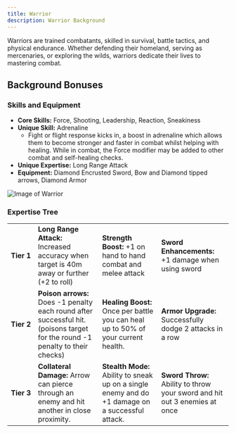 ```yaml
---
title: Warrior
description: Warrior Background
---
```


Warriors are trained combatants, skilled in survival, battle tactics, and physical endurance. Whether defending their homeland, serving as mercenaries, or exploring the wilds, warriors dedicate their lives to mastering combat.

## Background Bonuses

### Skills and Equipment

-   **Core Skills:** Force, Shooting, Leadership, Reaction, Sneakiness
-   **Unique Skill:** Adrenaline
    -   Fight or flight response kicks in, a boost in adrenaline which allows them to become stronger and faster in combat whilst helping with healing. While in combat, the Force modifier may be added to other combat and self-healing checks.
-   **Unique Expertise:** Long Range Attack
-   **Equipment:** Diamond Encrusted Sword, Bow and Diamond tipped arrows, Diamond Armor

![Image of Warrior](../../../assets/backgrounds/warrior.png)

### Expertise Tree

|                 |                                                                                                                               |                                                                                                  |                                                                            |
| --------------- | ----------------------------------------------------------------------------------------------------------------------------- | ------------------------------------------------------------------------------------------------ | -------------------------------------------------------------------------- |
| **Tier&nbsp;1** | **Long Range Attack:** Increased accuracy when target is 40m away or further (+2 to roll)                                     | **Strength Boost:** +1 on hand to hand combat and melee attack                                   | **Sword Enhancements:** +1 damage when using sword                         |
| **Tier&nbsp;2** | **Poison arrows:** Does -1 penalty each round after successful hit. (poisons target for the round -1 penalty to their checks) | **Healing Boost:** Once per battle you can heal up to 50% of your current health.                | **Armor Upgrade:** Successfully dodge 2 attacks in a row                   |
| **Tier&nbsp;3** | **Collateral Damage:** Arrow can pierce through an enemy and hit another in close proximity.                                  | **Stealth Mode:** Ability to sneak up on a single enemy and do +1 damage on a successful attack. | **Sword Throw:** Ability to throw your sword and hit out 3 enemies at once |

